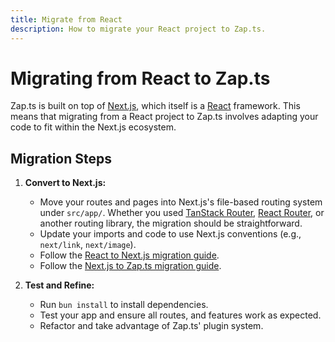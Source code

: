 ```yaml
---
title: Migrate from React
description: How to migrate your React project to Zap.ts.
---
```

# Migrating from React to Zap.ts

Zap.ts is built on top of [Next.js](https://nextjs.org/), which itself is a [React](https://www.react.dev/) framework. This means that migrating from a React project to Zap.ts involves adapting your code to fit within the Next.js ecosystem.

## Migration Steps

1. **Convert to Next.js:**
	- Move your routes and pages into Next.js's file-based routing system under `src/app/`. Whether you used [TanStack Router](https://tanstack.com/router), [React Router](https://reactrouter.com/), or another routing library, the migration should be straightforward.
	- Update your imports and code to use Next.js conventions (e.g., `next/link`, `next/image`).
	- Follow the [React to Next.js migration guide](https://nextjs.org/docs/app/guides/migrating/from-create-react-app).
	- Follow the [Next.js to Zap.ts migration guide](/docs/migration/migrate-from-nextjs).

2. **Test and Refine:**
	- Run `bun install` to install dependencies.
	- Test your app and ensure all routes, and features work as expected.
	- Refactor and take advantage of Zap.ts' plugin system.
